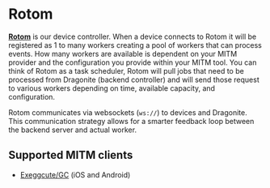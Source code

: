 # Rotom

[**Rotom**](https://github.com/UnownHash/Rotom/) is our device controller. When a device connects to Rotom it will be registered as 1 to many workers creating a pool of workers that can process events. How many workers are available is dependent on your MITM provider and the configuration you provide within your MITM tool. You can think of Rotom as a task scheduler, Rotom will pull jobs that need to be processed from Dragonite (backend controller) and will send those request to various workers depending on time, available capacity, and configuration.

Rotom communicates via websockets (`ws://`) to devices and Dragonite. This communication strategy allows for a smarter feedback loop between the backend server and actual worker.

## Supported MITM clients

- [Exeggcute/GC](https://jorgschulze73.github.io/gc-docs/) (iOS and Android)

